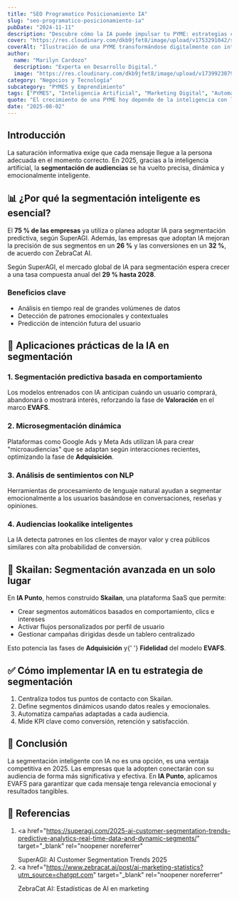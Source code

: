 ```yaml
---
title: "SEO Programatico Posicionamiento IA"
slug: "seo-programatico-posicionamiento-ia"
pubDate: "2024-11-11"
description: "Descubre cómo la IA puede impulsar tu PYME: estrategias concretas de marketing, automatización y datos para aumentar ventas."
cover: "https://res.cloudinary.com/dkb9jfet8/image/upload/v1753291042/small-business_kk56r6.jpg"
coverAlt: "Ilustración de una PYME transformándose digitalmente con inteligencia artificial."
author:
  name: "Marilyn Cardozo"
  description: "Experta en Desarrollo Digital."
  image: "https://res.cloudinary.com/dkb9jfet8/image/upload/v1739923879/marilyn_s2mi4a.png"
category: "Negocios y Tecnología"
subcategory: "PYMES y Emprendimiento"
tags: ["PYMES", "Inteligencia Artificial", "Marketing Digital", "Automatización", "Ventas"]
quote: "El crecimiento de una PYME hoy depende de la inteligencia con la que se aplican datos, IA y estrategia. — Sergio Rondón"
date: "2025-08-02"
---
```




<h2 id="introduccion">Introducción</h2>

La saturación informativa exige que cada mensaje llegue a la persona adecuada en el momento correcto. En 2025, gracias a la inteligencia artificial, la <strong>segmentación de audiencias</strong> se ha vuelto precisa, dinámica y emocionalmente inteligente.

<h2 id="por-que-segmentacion-inteligente-esencial">
  📊 ¿Por qué la segmentación inteligente es esencial?
</h2>

El <strong>75 % de las empresas</strong> ya utiliza o planea adoptar IA para segmentación predictiva, según SuperAGI. Además, las empresas que adoptan IA mejoran la precisión de sus segmentos en un <strong>26 %</strong> y las conversiones en un <strong>32 %</strong>, de acuerdo con ZebraCat AI.

Según SuperAGI, el mercado global de IA para segmentación espera crecer a una tasa compuesta anual del <strong>29 % hasta 2028</strong>.

<h3 id="beneficios-clave">Beneficios clave</h3>
<ul>
  <li>Análisis en tiempo real de grandes volúmenes de datos</li>
  <li>Detección de patrones emocionales y contextuales</li>
  <li>Predicción de intención futura del usuario</li>
</ul>

<h2 id="aplicaciones-practicas-ia-segmentacion">
  🧩 Aplicaciones prácticas de la IA en segmentación
</h2>

<h3 id="segmentacion-predictiva-comportamiento">
  1. Segmentación predictiva basada en comportamiento
</h3>
<p>
  Los modelos entrenados con IA anticipan cuándo un usuario comprará, abandonará
  o mostrará interés, reforzando la fase de <strong>Valoración</strong> en el
  marco <strong>EVAFS</strong>.
</p>

<h3 id="microsegmentacion-dinamica">2. Microsegmentación dinámica</h3>
<p>
  Plataformas como Google Ads y Meta Ads utilizan IA para crear
  "microaudiencias" que se adaptan según interacciones recientes, optimizando la
  fase de <strong>Adquisición</strong>.
</p>

<h3 id="analisis-sentimientos-nlp">3. Análisis de sentimientos con NLP</h3>
<p>
  Herramientas de procesamiento de lenguaje natural ayudan a segmentar
  emocionalmente a los usuarios basándose en conversaciones, reseñas y
  opiniones.
</p>

<h3 id="audiencias-lookalike-inteligentes">
  4. Audiencias lookalike inteligentes
</h3>
<p>
  La IA detecta patrones en los clientes de mayor valor y crea públicos
  similares con alta probabilidad de conversión.
</p>

<h2 id="skailan-segmentacion-avanzada">
  🔧 Skailan: Segmentación avanzada en un solo lugar
</h2>

En <strong>IA Punto</strong>, hemos construido <strong>Skailan</strong>, una plataforma SaaS que permite:

<ul>
  <li>
    Crear segmentos automáticos basados en comportamiento, clics e intereses
  </li>
  <li>Activar flujos personalizados por perfil de usuario</li>
  <li>Gestionar campañas dirigidas desde un tablero centralizado</li>
</ul>

<p>
  Esto potencia las fases de <strong>Adquisición</strong> y{' '}
  <strong>Fidelidad</strong> del modelo <strong>EVAFS</strong>.
</p>

<h2 id="como-implementar-ia-segmentacion">
  ✅ Cómo implementar IA en tu estrategia de segmentación
</h2>

<ol>
  <li>Centraliza todos tus puntos de contacto con Skailan.</li>
  <li>Define segmentos dinámicos usando datos reales y emocionales.</li>
  <li>Automatiza campañas adaptadas a cada audiencia.</li>
  <li>Mide KPI clave como conversión, retención y satisfacción.</li>
</ol>

<h2 id="conclusion">🎯 Conclusión</h2>

La segmentación inteligente con IA no es una opción, es una ventaja competitiva en 2025. Las empresas que la adopten conectarán con su audiencia de forma más significativa y efectiva. En <strong>IA Punto</strong>, aplicamos EVAFS para garantizar que cada mensaje tenga relevancia emocional y resultados tangibles.

<h2 id="referencias">🔗 Referencias</h2>

1. <a
     href="https://superagi.com/2025-ai-customer-segmentation-trends-predictive-analytics-real-time-data-and-dynamic-segments/"
     target="_blank"
     rel="noopener noreferrer"
   >
     SuperAGI: AI Customer Segmentation Trends 2025
   </a>
2. <a
     href="https://www.zebracat.ai/post/ai-marketing-statistics?utm_source=chatgpt.com"
     target="_blank"
     rel="noopener noreferrer"
   >
     ZebraCat AI: Estadísticas de AI en marketing
   </a>

